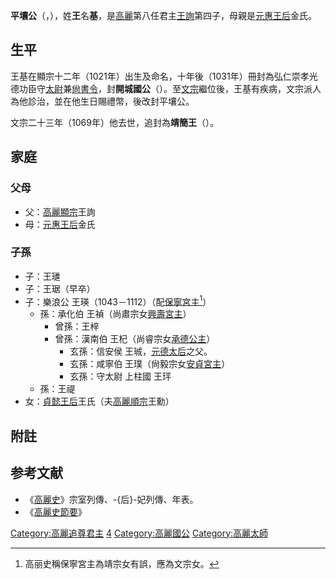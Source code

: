 '''平壤公'''（{{lang|ko|평양공}}，{{bd|1021年||1069年|catIdx=W王}}），姓'''王'''名'''基'''，是[[高麗|高麗]]第八任君主[[高麗顯宗|王詢]]第四子，母親是[[元惠王后|元惠王后]]金氏。

== 生平 ==
王基在顯宗十二年（1021年）出生及命名，十年後（1031年）冊封為弘仁崇孝光德功臣守[[太尉|太尉]]兼[[尙書令|尙書令]]，封'''開城國公'''（{{lang|ko|개성국공}}）。至[[高麗文宗|文宗]]繼位後，王基有疾病，文宗派人為他診治，並在他生日賜禮幣，後改封平壤公。

文宗二十三年（1069年）他去世，追封為'''靖簡王'''（{{lang|ko|정간왕}}）。

==家庭==

===父母===
*父：[[高麗顯宗|高麗顯宗]]王詢
*母：[[元惠王后|元惠王后]]金氏

===子孫===
* 子：王璡
* 子：王琚（早卒）
* 子：樂浪公 王瑛（1043－1112）（配[[保寧宮主|保寧宮主]]<ref>高丽史稱保寧宮主為靖宗女有誤，應為文宗女。</ref>）
**孫：承化伯 王禎（尚肅宗女[[興壽宮主|興壽宮主]]）
***曾孫：王梓
***曾孫：漢南伯 王杞（尚睿宗女[[承德公主|承德公主]]）
****玄孫：信安侯 王珹，[[元德太后|元德太后]]之父。
****玄孫：咸寧伯 王璞（尙毅宗女[[安貞宮主|安貞宮主]]）
****玄孫：守太尉 上柱國 王玶
**孫：王禔
* 女：[[貞懿王后|貞懿王后]]王氏（夫[[高麗順宗|高麗順宗]]王勳）

==附註==
{{reflist}}

==参考文献==
{{Reflist}}
*《[[高麗史|高麗史]]》宗室列傳、-{后}-妃列傳、年表。
*《[[高麗史節要|高麗史節要]]》

{{高丽王朝君主}}

[[Category:高麗追尊君主|Category:高麗追尊君主]]
[[Category:高麗顯宗王子|4]]
[[Category:高麗國公|Category:高麗國公]]
[[Category:高麗太師|Category:高麗太師]]
